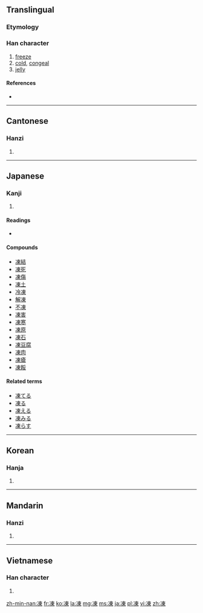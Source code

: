 {{also|冻}}
==Translingual==

===Etymology===
{{Han compound|冫|東|c1=s|c2=p|ls=psc}}

===Han character===
{{Han char|rn=15|rad=冫|as=08|sn=10|four=3519<sub>6</sub>|canj=戈一木田 (IMDW)|ids=⿰[[冫]][[東]]}}

# [[freeze]]
# [[cold]], [[congeal]]
# [[jelly]]

====References====
* {{Han ref|kx=0132.460|dkj=01670|dj=0297.020|hdz=10298.070|uh=51CD|ud=20941|bh=ADE1|bd=44513}}

----

==Cantonese==

===Hanzi===
{{yue-hanzi|jyut=|y=dung1, dung3|sim=冻}}

# {{defn|lang=yue|sort=冫08}}

----

==Japanese==

===Kanji===
{{ja-kanji|grade=c|rs=冫}}

# {{defn|lang=ja|sort=冫08}}

====Readings====
* {{ja-readings|on=[[とう]] ([[tō]])|kun=[[こおる]] ([[凍る]], [[kōru]]), [[こごえる]] ([[凍える]], [[kogoeru]])}}

====Compounds====
* [[凍結]]
* [[凍死]]
* [[凍傷]]
* [[凍土]]
* [[冷凍]]
* [[解凍]]
* [[不凍]]
* [[凍害]]
* [[凍寒]]
* [[凍原]]
* [[凍石]]
* [[凍豆腐]]
* [[凍肉]]
* [[凍瘡]]
* [[凍餒]]

====Related terms====
* [[凍てる]]
* [[凍る]]
* [[凍える]]
* [[凍みる]]
* [[凍らす]]

----

==Korean==

===Hanja===
{{ko-hanja|hangeul=동|rv=dong|mr=tong}}

# {{defn|lang=ko|sort=冫08}}

----

==Mandarin==

===Hanzi===
{{cmn-hanzi|sim=冻|pin=[[dòng]] ([[dong4]])|wg=tung<sup>4</sup>}}

# {{defn|lang=cmn|sort=冫08}}

----

==Vietnamese==

===Han character===
{{vi-hantu|[[đống]], [[đông]], [[gióng]], [[rúng]], [[đóng]]|rs=冫08}}

# {{defn|lang=vi|sort=冫08}}

[[zh-min-nan:凍]]
[[fr:凍]]
[[ko:凍]]
[[la:凍]]
[[mg:凍]]
[[ms:凍]]
[[ja:凍]]
[[pl:凍]]
[[vi:凍]]
[[zh:凍]]